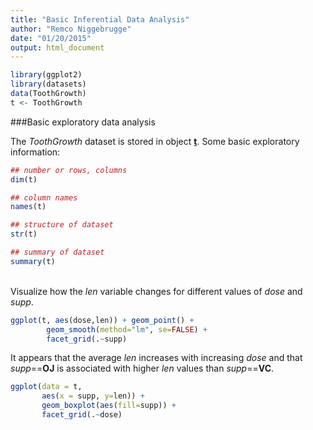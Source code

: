 ```yaml
---
title: "Basic Inferential Data Analysis"
author: "Remco Niggebrugge"
date: "01/20/2015"
output: html_document
---
```


```r
library(ggplot2)
library(datasets)
data(ToothGrowth)
t <- ToothGrowth
```

###Basic exploratory data analysis

The *ToothGrowth* dataset is stored in object <u>**t**</u>. Some basic exploratory information:

```r
## number or rows, columns
dim(t)

## column names
names(t)

## structure of dataset
str(t)

## summary of dataset
summary(t)
```

<br>
Visualize how the *len* variable changes for different values of *dose* and *supp*.

```r
ggplot(t, aes(dose,len)) + geom_point() + 
        geom_smooth(method="lm", se=FALSE) +
        facet_grid(.~supp)
```

It appears that the average *len* increases with increasing *dose* and that *supp*==**OJ** is associated with higher *len* values than *supp*==**VC**.



```r
ggplot(data = t,
       aes(x = supp, y=len)) +
       geom_boxplot(aes(fill=supp)) +
       facet_grid(.~dose)
```